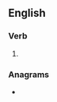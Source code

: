 ==English==

===Verb===
{{head|en|present participle}}

# {{present participle of|sarcle|lang=en|nocat=1}}

===Anagrams===
* {{anagrams|en|Carlings|carlings}}